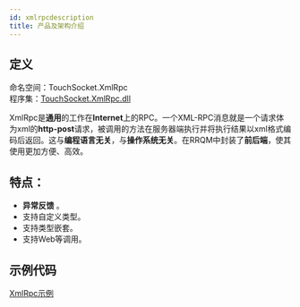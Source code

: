 ```yaml
---
id: xmlrpcdescription
title: 产品及架构介绍
---
```


## 定义

命名空间：TouchSocket.XmlRpc <br/>
程序集：[TouchSocket.XmlRpc.dll](https://www.nuget.org/packages/TouchSocket.XmlRpc)

XmlRpc是**通用**的工作在**Internet**上的RPC。一个XML-RPC消息就是一个请求体为xml的**http-post**请求，被调用的方法在服务器端执行并将执行结果以xml格式编码后返回。这与**编程语言无关**，与**操作系统无关**。在RRQM中封装了**前后端**，使其使用更加方便、高效。

<a name="C6IwW"></a>

## 特点：

- **异常反馈** 。
- 支持自定义类型。
- 支持类型嵌套。
- 支持Web等调用。

<a name="y57dN"></a>

## 示例代码

[XmlRpc示例](https://gitee.com/RRQM_Home/RRQMBox/tree/master/%E8%AF%B4%E6%98%8E%E6%96%87%E6%A1%A3%E7%A4%BA%E4%BE%8B/XmlRpc%E7%A4%BA%E4%BE%8B)
